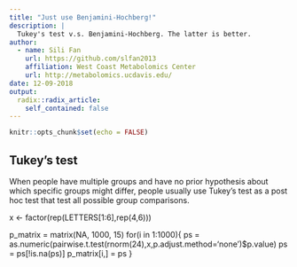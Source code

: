 ```yaml
---
title: "Just use Benjamini-Hochberg!"
description: |
  Tukey's test v.s. Benjamini-Hochberg. The latter is better.
author:
  - name: Sili Fan
    url: https://github.com/slfan2013
    affiliation: West Coast Metabolomics Center
    url: http://metabolomics.ucdavis.edu/
date: 12-09-2018
output:
  radix::radix_article:
    self_contained: false
---
```


```r
knitr::opts_chunk$set(echo = FALSE)
```

## Tukey's test 
When people have multiple groups and have no prior hypothesis about which specific groups might differ, people usually use Tukey's test as a post hoc test that test all possible group comparisons. 


x <- factor(rep(LETTERS[1:6],rep(4,6)))

p_matrix = matrix(NA, 1000, 15)
for(i in 1:1000){
  ps = as.numeric(pairwise.t.test(rnorm(24),x,p.adjust.method='none')$p.value)
  ps = ps[!is.na(ps)]
  p_matrix[i,] = ps
}



